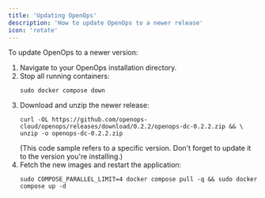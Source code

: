 ```yaml
---
title: 'Updating OpenOps'
description: 'How to update OpenOps to a newer release'
icon: 'rotate'
---
```


To update OpenOps to a newer version:
1. Navigate to your OpenOps installation directory.
2. Stop all running containers:
    ```shell
    sudo docker compose down
    ```
3. Download and unzip the newer release:
    ```shell
    curl -OL https://github.com/openops-cloud/openops/releases/download/0.2.2/openops-dc-0.2.2.zip && \
    unzip -o openops-dc-0.2.2.zip
    ```
    (This code sample refers to a specific version. Don't forget to update it to the version you're installing.)
4. Fetch the new images and restart the application:
    ```shell
    sudo COMPOSE_PARALLEL_LIMIT=4 docker compose pull -q && sudo docker compose up -d
    ```

